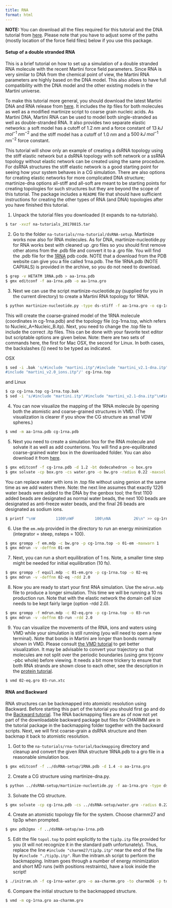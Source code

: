 ```yaml
---
title: RNA
format: html
---
```


**NOTE:** You can download all the files required for this tutorial and the DNA tutorial from [here](http://cgmartini.nl/images/stories/tutorial/2017/na-tutorials_20170815.tar). Please note that you have to adjust some of the paths (mostly location of the force field files) below if you use this package.
 
#### **Setup of a double stranded RNA**

This is a brief tutorial on how to set up a simulation of a double stranded RNA molecule with the recent Martini force field parameters. Since RNA is very similar to DNA from the chemical point of view, the Martini RNA parameters are highly based on the DNA model. This also allows to have full compatibility with the DNA model and the other existing models in the Martini universe.
 
To make this tutorial more general, you should download the latest Martini DNA and RNA release from [here](http://cgmartini.nl/images/stories/tutorial/2017/na-tutorials_20170815.tar). It includes the itp files for both molecules as well as a modified martinize script to coarse grain nucleic acids. As Martini DNA, Martini RNA can be used to model both single-stranded as well as double-stranded RNA. It also provides two separate elastic networks: a soft model has a cutoff of $1.2 \;nm$ and a force constant of $13 \;kJ\; mol^{-1} \;nm^{-2}$ and the stiff model has a cutoff of $1.0\; nm$ and a $500\; kJ \;mol^{-1} \;nm^{-2}$ force constant.
 
This tutorial will show only an example of creating a dsRNA topology using the stiff elastic network but a dsRNA topology with soft network or a ssRNA topology without elastic network can be created using the same procedure. For dsRNA structures the stiff elastic network is a good starting point for seeing how your system behaves in a CG simulation. There are also options for creating elastic networks for more complicated DNA structure; martinize-dna options all-stiff and all-soft are meant to be starting points for creating topologies for such structures but they are beyond the scope of this tutorial. The package includes a `README` file that should have sufficient instructions for creating the other types of RNA (and DNA) topologies after you have finished this tutorial.
 
1. Unpack the tutorial files you downloaded (it expands to na-tutorials).

``` bash
$ tar -xvzf na-tutorials_20170815.tar
```
 
2. Go to the folder `na-tutorials/rna-tutorial/dsRNA-setup`. Martinize works now also for RNA molecules. As for DNA, martinize-nucleotide.py for RNA works best with cleaned up .gro files so you should first remove other atoms from the .pdb file and convert it to a .gro file. You will find the .pdb file for the [1RNA](http://www.rcsb.org/pdb/explore.do?structureId=1rna) pdb code. NOTE that a download from the PDB website can give you a file called 1rna.pdb. The file 1RNA.pdb (NOTE CAPIIALS) is provided in the archive, so you do not need to download.
 
``` bash
$ grep -v HETATM 1RNA.pdb > aa-1rna.pdb
$ gmx editconf -f aa-1rna.pdb -o aa-1rna.gro
```
 
3. Next we can use the script martinize-nucleotide.py (supplied for you in the current directory) to create a Martini RNA topology for 1RNA. 
 
``` bash
$ python martinize-nucleotide.py -type ds-stiff -f aa-1rna.gro -o cg-1rna.top -x cg-1rna.pdb
```
 
This will create the coarse-grained model of the 1RNA molecule (coordinates in cg-1rna.pdb) and the topology file (cg-1rna.top, which refers to Nucleic_A+Nucleic_B.itp). Next, you need to change the .top file to include the correct .itp files. This can be done with your favorite text editor but scriptable options are given below. Note: there are two sets of commands here, the first for Mac OSX, the second for Linux. In both cases, the backslashes (\\) need to be typed as indicated.

OSX

``` bash
$ sed -i .bak 's/#include "martini.itp"/#include "martini_v2.1-dna.itp"\
#include "martini_v2.0_ions.itp"/' cg-1rna.top 
```
 
and Linux

``` bash
$ cp cg-1rna.top cg-1rna.top.bak 
$ sed -i 's/#include "martini.itp"/#include "martini_v2.1-dna.itp"\n#include "martini_v2.0_ions.itp"/' cg-1rna.top 
```
 
4. You can now visualize the mapping of the 1RNA molecule by opening both the atomistic and coarse-grained structures in VMD. (The visualization is clearer if you show the CG structure as small VDW spheres.)
 
``` bash
$ vmd -m aa-1rna.pdb cg-1rna.pdb
```
 
5. Next you need to create a simulation box for the RNA molecule and solvate it as well as add counterions. You will find a pre-equilibrated coarse-grained water box in the downloaded folder. You can also download it from [here](http://cgmartini.nl/images/applications/water/water.gro).
 
``` bash
$ gmx editconf -f cg-1rna.pdb -d 1.2 -bt dodecahedron -o box.gro
$ gmx solvate -cp box.gro -cs water.gro -o bw.gro -radius 0.22 -maxsol 1250
```
 
You can replace water with ions in .top file without using genion at the same time as we add waters there. Note: the next line assumes that exactly 1226 water beads were added to the DNA by the genbox tool; the first 1100 added beads are designated as normal water beads, the next 100 beads are designated as anti-freeze water beads, and the final 26 beads are designated as sodium ions.  

``` bash
$ printf "\nW         1100\nWF         100\nNA          26\n" >> cg-1rna.top
```
 
6. Use the `em.mdp` provided in the directory to run an energy minimization (integrator = steep, nsteps = 100).
 
``` bash
$ gmx grompp -f em.mdp -c bw.gro -p cg-1rna.top -o 01-em -maxwarn 1
$ gmx mdrun -v -deffnm 01-em 
```
 
7. Next, you can run a short equilibration of 1 ns. Note, a smaller time step might be needed for initial equilibration (10 fs). 

``` bash
$ gmx grompp -f equil.mdp -c 01-em.gro -p cg-1rna.top -o 02-eq
$ gmx mdrun -v -deffnm 02-eq -rdd 2.0
```
 
8. Now you are ready to start your first RNA simulation. Use the `mdrun.mdp` file to produce a longer simulation. This time we will be running a 10 ns production run. Note that with the elastic network the domain cell size needs to be kept fairly large (option -rdd 2.0).
 
``` bash
$ gmx grompp -f mdrun.mdp -c 02-eq.gro -p cg-1rna.top -o 03-run
$ gmx mdrun -v -deffnm 03-run -rdd 2.0
```
 
9. You can visualize the movements of the RNA, ions and waters using VMD while your simulation is still running (you will need to open a new terminal). Note that bonds in Martini are longer than bonds normally shown in VMD. Please consult [the VMD tutorial](./visualizing_martini.qmd) to get better visualization.  It may be advisable to convert your trajectory so that molecules are not split over the periodic boundaries (using gmx trjconv -pbc whole) before viewing. It needs a bit more trickery to ensure that both RNA strands are shown close to each other, see the description in the [protein tutorial](./proteins.qmd).
 
``` bash
$ vmd 02-eq.gro 03-run.xtc
```
 
#### **RNA and Backward**
 
RNA structures can be backmapped into atomistic resolution using Backward. Before starting this part of the tutorial you should first go and do the [Backward tutorial](./others.qmd). The RNA backmapping files are as of now not yet part of the downloadable backward package but files for CHARMM are in the tutorial package in the backmapping folder together with the backward scripts. Next, we will first coarse-grain a dsRNA structure and then backmap it back to atomistic resolution.
 
1. Got to the `na-tutorials/rna-tutorial/backmapping` directory and cleanup and convert the given RNA structure 1RNA.pdb to a gro file in a reasonable simulation box.

``` bash
$ gmx editconf -f ../dsRNA-setup/1RNA.pdb -d 1.4 -o aa-1rna.gro
```
 
2. Create a CG structure using martinize-dna.py.

``` bash
$ python ../dsRNA-setup/martinize-nucleotide.py -f aa-1rna.gro -type ds-stiff -p cg-1rna.top -x cg-1rna.pdb
```
 
3. Solvate the CG structure.
 
``` bash
$ gmx solvate -cp cg-1rna.pdb -cs ../dsRNA-setup/water.gro -radius 0.22 -o cg-1rna-water.gro
```
 
4. Create an atomistic topology file for the system. Choose charmm27 and tip3p when prompted.

``` bash
$ gmx pdb2gmx -f ../dsRNA-setup/aa-1rna.pdb
```
 
5. Edit the file `topol.top` to point explicitly to the `tip3p.itp` file provided for you (it will not recognize it in the standard path unfortunately). Thus, replace the line `#include "charmm27/tip3p.itp"` near the end of the file by `#include "./tip3p.itp"`. Run the initram.sh script to perform the backmapping. Initram goes through a number of energy minimization and short MD runs (with positions restraints), have a look inside the script!

``` bash
$ ./initram.sh -f cg-1rna-water.gro -o aa-charmm.gro -to charmm36 -p topol.top
```
 
6. Compare the initial structure to the backmapped structure.

``` bash
$ vmd -m cg-1rna.gro aa-charmm.gro
```